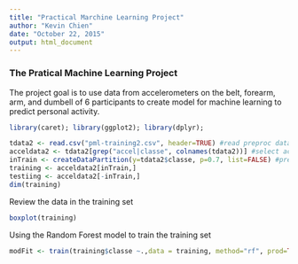 ```yaml
---
title: "Practical Marchine Learning Project"
author: "Kevin Chien"
date: "October 22, 2015"
output: html_document
---
```

### The Pratical Machine Learning Project

The project goal is to use data from accelerometers on the belt, forearm, arm, and dumbell of 6 participants to create model for machine learning to predict personal activity.   



```r
library(caret); library(ggplot2); library(dplyr);

tdata2 <- read.csv("pml-training2.csv", header=TRUE) #read preproc data
acceldata2 <- tdata2[grep("accel|classe", colnames(tdata2))] #select accel and classe data
inTrain <- createDataPartition(y=tdata2$classe, p=0.7, list=FALSE) #prep data
training <- acceldata2[inTrain,]
testiing <- acceldata2[-inTrain,]
dim(training)
```  

Review the data in the training set
```r
boxplot(training)
```

Using the Random Forest model to train the training set

```r
modFit <- train(training$classe ~.,data = training, method="rf", prod=TRUE)
```  
